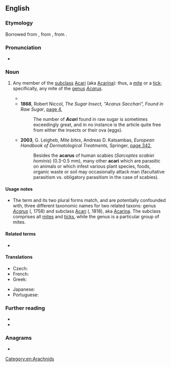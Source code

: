 {{also|Acarus}}
==English==

===Etymology===
Borrowed from {{bor|en|NL.|acarus}}, from {{der|en|grc|ἄκαρι||cheese mite, tick}}, from {{m|grc|ἀκαρής||tiny}}.

===Pronunciation===
* {{IPA|en|/ˈæk.ə.ɹəs/}}

===Noun===
{{en-noun|acari|acarina}}

# {{lb|en|zoology|acarology}} Any member of the [[subclass]] [[Acari]] (aka [[Acarina]]): thus, a [[mite]] or a [[tick]]; specifically, any mite of the [[genus]] ''[[Acarus]]''.
#* {{quote-book|en|year=1658|passage=water strongly boiled; wherein the Seeds are extinguished by fire and decoction, and therefore last long and pure without such alteration, affording neither uliginous coats, gnatworms, '''Acari''', hairworms, like crude and common water|author={{w|Thomas Browne|Sir Thomas Browne}}|title={{w|The Garden of Cyrus}}|publisher=Folio Society|year_published=2007|page=205}}
#* '''1868''', Robert Niccol, ''The Sugar Insect, "Acarus Sacchari", Found in Raw Sugar'', [https://books.google.com.au/books?id=kegOAAAAYAAJ&pg=PA4&dq=%22acarus%22%7C%22acari%22%7C%22acarina%22&hl=en&sa=X&ved=2ahUKEwiMjOaF0_LqAhVKOisKHW94BLYQ6AEwAXoECAQQAg#v=onepage&q=%22acarus%22%7C%22acari%22%7C%22acarina%22&f=false page 4],
#*: The number of '''''Acari''''' found in raw sugar is sometimes exceedingly great, and in no instance is the article quite free from either the insects or their ova (eggs).
#* '''2003''', G. Leigheb, ''Mite bites'', Andreas D. Katsambas, ''European Handbook of Dermatological Treatments'', Springer, [https://books.google.com.au/books?id=BXmpcf70a3oC&pg=PA342&dq=%22acarus%22%7C%22acari%22%7C%22acarina%22&hl=en&sa=X&ved=2ahUKEwiMjOaF0_LqAhVKOisKHW94BLYQ6AEwJ3oECEQQAg#v=onepage&q=%22acarus%22%7C%22acari%22%7C%22acarina%22&f=false page 342],
#*: Besides the '''acarus''' of human scabies (''Sarcoptes scabiei hominis'') (0.3-0.5 mm), many other '''acari''' which are parasitic on animals or which infest various plant species, foods, organic waste or soil may occasionally attack man (facultative parasitism vs. obligatory parasitism in the case of scabies).

====Usage notes====
* The term and its two plural forms match, and are potentially confounded with, three different taxonomic names for two related taxons: genus ''[[Acarus]]'' ({{w|Linnaeus}}, 1758) and subclass [[Acari]] ({{w|Ludwig Nitzsch|Nitzsch}}, 1818), aka [[Acarina]]. The subclass comprises all [[mite]]s and [[tick]]s, while the genus is a particular group of mites.

====Related terms====
* {{l|en|acarine}}

====Translations====
{{trans-top|mite}}
* Czech: {{t+|cs|roztoč|m}}
* French: {{t+|fr|acarien|m}}
* Greek: {{t+|el|άκαρι|n|sc=Grek}}
{{trans-mid}}
* Japanese: {{t+|ja|ダニ|tr=dani|sc=Jpan}}
* Portuguese: {{t|pt|acarino|m}}
{{trans-bottom}}

===Further reading===
* {{pedialite|Acarus|i=1}}
* {{pedialite|Acari}}

===Anagrams===
* {{anagrams|en|a=aacrsu|caraus}}

[[Category:en:Arachnids]]